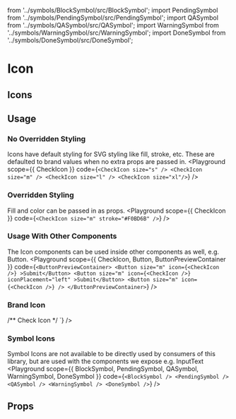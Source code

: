   from '../symbols/BlockSymbol/src/BlockSymbol'; import PendingSymbol from '../symbols/PendingSymbol/src/PendingSymbol'; import QASymbol
  from '../symbols/QASymbol/src/QASymbol'; import WarningSymbol from '../symbols/WarningSymbol/src/WarningSymbol'; import DoneSymbol
  from '../symbols/DoneSymbol/src/DoneSymbol';

# Icon
<Description of={Icon} />

## Icons
<IconPreview />

## Usage
### No Overridden Styling
Icons have default styling for SVG styling like fill, stroke, etc. These are defaulted to brand values when no extra props are passed in.
<Playground
  scope={{ CheckIcon }}
  code={`
<CheckIcon size="s" />
<CheckIcon size="m" />
<CheckIcon size="l" />
<CheckIcon size="xl"/>
  `}
/>

### Overridden Styling
Fill and color can be passed in as props.
<Playground
  scope={{ CheckIcon }}
  code={`
      <CheckIcon size="m" stroke="#F0BD6B" />
  `}
/>

### Usage With Other Components
The Icon components can be used inside other components as well, e.g. Button.
<Playground
  scope={{ CheckIcon, Button, ButtonPreviewContainer }}
  code={`
<ButtonPreviewContainer>
   <Button size="m" icon={<CheckIcon />} >Submit</Button>
   <Button size="m" icon={<CheckIcon />} iconPlacement="left" >Submit</Button>
   <Button size="m" icon={<CheckIcon />} />
</ButtonPreviewContainer>
`}
/>

### Brand Icon
<Description of={BrandIcon} />
<Playground
  scope={{ BenchIcon, CheckIcon }}
  code={`
/** Bench Icon */
<BenchIcon size="s" />
<BenchIcon size="m" />
<BenchIcon size="l" />
<BenchIcon size="xl"/>
/** Check Icon */
<CheckIcon size="s" />
<CheckIcon size="m" />
<CheckIcon size="l" />
<CheckIcon size="xl"/>
`}
/>

### Symbol Icons
Symbol Icons are not available to be directly used by consumers of this library, but are used with the components we expose e.g. InputText
<Playground
  scope={{ BlockSymbol, PendingSymbol, QASymbol, WarningSymbol, DoneSymbol }}
  code={`
<BlockSymbol />
<PendingSymbol />
<QASymbol />
<WarningSymbol />
<DoneSymbol />
`}
/>


## Props
<Props of={CheckIcon} />
